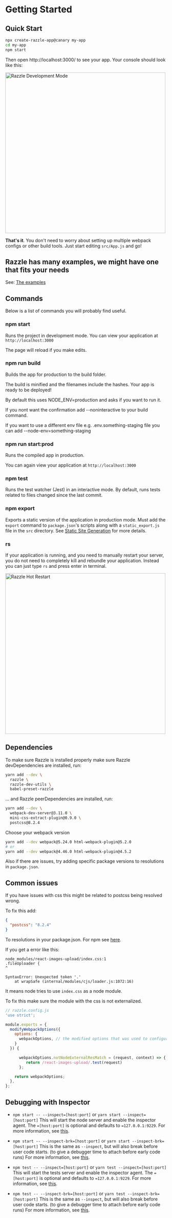 
# Getting Started

## Quick Start

```sh
npx create-razzle-app@canary my-app
cd my-app
npm start
```

Then open http://localhost:3000/ to see your app. Your console should look like this:

<img
  src="https://cloud.githubusercontent.com/assets/4060187/26324663/b31788c4-3f01-11e7-8e6f-ffa48533af54.png"
  width="500px"
  alt="Razzle Development Mode"
/>

**That's it**. You don't need to worry about setting up multiple webpack configs or other build tools. Just start editing `src/App.js` and go!

## Razzle has many examples, we might have one that fits your needs

See: [The examples](https://github.com/jaredpalmer/razzle/tree/master/examples)

## Commands

Below is a list of commands you will probably find useful.

### npm start

Runs the project in development mode.
You can view your application at `http://localhost:3000`

The page will reload if you make edits.

### npm run build

Builds the app for production to the build folder.

The build is minified and the filenames include the hashes.
Your app is ready to be deployed!

By default this uses NODE_ENV=production and asks if you want to run it.

If you nont want the confirmation add --noninteractive to your build command.

If you want to use a different env file e.g. .env.something-staging file you can add --node-env=something-staging

### npm run start:prod

Runs the compiled app in production.

You can again view your application at `http://localhost:3000`

### npm test

Runs the test watcher (Jest) in an interactive mode.
By default, runs tests related to files changed since the last commit.

### npm export

Exports a static version of the application in production mode. Must add the `export` command to `package.json`'s scripts along with a `static_export.js` file in the `src` directory. See [Static Site Generation](https://razzlejs.org/docs/static-export/) for more details.

### rs

If your application is running, and you need to manually restart your server, you do not need to completely kill and rebundle your application. Instead you can just type `rs` and press enter in terminal.

<img
  src="https://user-images.githubusercontent.com/4060187/37915268-209644d0-30e7-11e8-8ef7-086b529ede8c.png"
  width="500px"
  alt="Razzle Hot Restart"
/>

## Dependencies

To make sure Razzle is installed properly make sure Razzle devDependencies are installed, run:

```bash
yarn add --dev \
  razzle \
  razzle-dev-utils \
  babel-preset-razzle
```

... and Razzle peerDependencies are installed, run:

```bash
yarn add --dev \
  webpack-dev-server@3.11.0 \
  mini-css-extract-plugin@0.9.0 \
  postcss@8.2.4
```

Choose your webpack version

```bash
yarn add --dev webpack@5.24.0 html-webpack-plugin@5.2.0
# or
yarn add --dev webpack@4.46.0 html-webpack-plugin@4.5.2
```

Also if there are issues, try adding specific package versions to resolutions in `package.json`.

## Common issues

If you have issues with css this might be related to postcss being resolved wrong.

To fix this add:

```json
{
  "postcss": "8.2.4"
}
```
To resolutions in your package.json. For npm see [here](https://stackoverflow.com/questions/52416312/npm-equivalent-of-yarn-resolutions).

If you get a error like this:

```
node_modules/react-images-upload/index.css:1
.fileUploader {
^

SyntaxError: Unexpected token '.'
    at wrapSafe (internal/modules/cjs/loader.js:1072:16)
```

It means node tries to use `index.css` as a node module.

To fix this make sure the module with the css is not externalized.

```js
// razzle.config.js
'use strict';

module.exports = {
  modifyWebpackOptions({
    options: {
      webpackOptions, // the modified options that was used to configure webpack/ webpack loaders and plugins
    }
  }) {

      webpackOptions.notNodeExternalResMatch = (request, context) => {
         return /react-images-upload/.test(request)
      };

    return webpackOptions;
  },
};
```

## Debugging with Inspector

- `npm start -- --inspect=[host:port]` or `yarn start --inspect=[host:port]` This will start the node server and enable the inspector agent. The `=[host:port]` is optional and defaults to `=127.0.0.1:9229`. For more information, see [this](https://nodejs.org/en/docs/guides/debugging-getting-started/).

- `npm start -- --inspect-brk=[host:port]` or `yarn start --inspect-brk=[host:port]` This is the same as `--inspect`, but will also break before user code starts. (to give a debugger time to attach before early code runs) For more information, see [this](https://nodejs.org/en/docs/guides/debugging-getting-started/).

- `npm test -- --inspect=[host:port]` or `yarn test --inspect=[host:port]` This will start the tests server and enable the inspector agent. The `=[host:port]` is optional and defaults to `=127.0.0.1:9229`. For more information, see [this](https://nodejs.org/en/docs/guides/debugging-getting-tested/).

- `npm test -- --inspect-brk=[host:port]` or `yarn test --inspect-brk=[host:port]` This is the same as `--inspect`, but will also break before user code starts. (to give a debugger time to attach before early code runs) For more information, see [this](https://nodejs.org/en/docs/guides/debugging-getting-started/).
